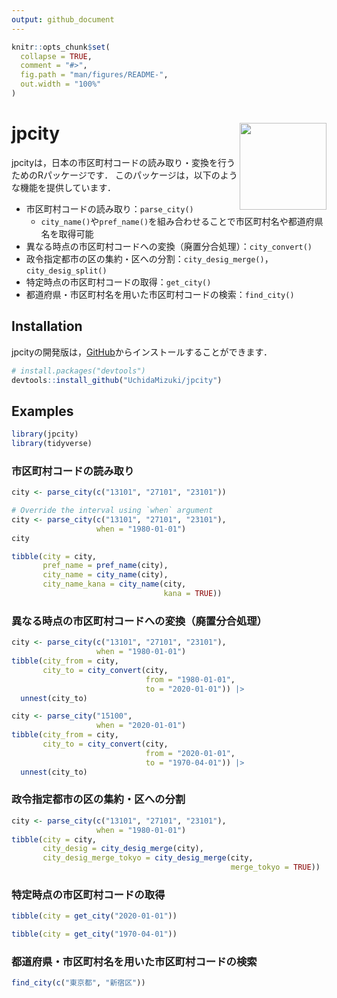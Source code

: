 ```yaml
---
output: github_document
---
```


<!-- README.md is generated from README.Rmd. Please edit that file -->

```r
knitr::opts_chunk$set(
  collapse = TRUE,
  comment = "#>",
  fig.path = "man/figures/README-",
  out.width = "100%"
)
```

# jpcity <a href="https://uchidamizuki.github.io/jpcity/"><img src="man/figures/logo.png" align="right" height="139" /></a>

<!-- badges: start -->
<!-- badges: end -->

jpcityは，日本の市区町村コードの読み取り・変換を行うためのRパッケージです．
このパッケージは，以下のような機能を提供しています．

- 市区町村コードの読み取り：`parse_city()`
  - `city_name()`や`pref_name()`を組み合わせることで市区町村名や都道府県名を取得可能
- 異なる時点の市区町村コードへの変換（廃置分合処理）：`city_convert()`
- 政令指定都市の区の集約・区への分割：`city_desig_merge()`，`city_desig_split()`
- 特定時点の市区町村コードの取得：`get_city()`
- 都道府県・市区町村名を用いた市区町村コードの検索：`find_city()`

## Installation

jpcityの開発版は，[GitHub](https://github.com/)からインストールすることができます．

``` r
# install.packages("devtools")
devtools::install_github("UchidaMizuki/jpcity")
```

## Examples

```r
library(jpcity)
library(tidyverse)
```

### 市区町村コードの読み取り

```r
city <- parse_city(c("13101", "27101", "23101"))

# Override the interval using `when` argument
city <- parse_city(c("13101", "27101", "23101"),
                   when = "1980-01-01")
city

tibble(city = city,
       pref_name = pref_name(city),
       city_name = city_name(city),
       city_name_kana = city_name(city,
                                  kana = TRUE))
```

### 異なる時点の市区町村コードへの変換（廃置分合処理）

```r
city <- parse_city(c("13101", "27101", "23101"),
                   when = "1980-01-01")
tibble(city_from = city,
       city_to = city_convert(city,
                              from = "1980-01-01",
                              to = "2020-01-01")) |> 
  unnest(city_to)

city <- parse_city("15100",
                   when = "2020-01-01")
tibble(city_from = city,
       city_to = city_convert(city,
                              from = "2020-01-01",
                              to = "1970-04-01")) |> 
  unnest(city_to)
```

### 政令指定都市の区の集約・区への分割

```r
city <- parse_city(c("13101", "27101", "23101"),
                   when = "1980-01-01")
tibble(city = city,
       city_desig = city_desig_merge(city),
       city_desig_merge_tokyo = city_desig_merge(city,
                                                 merge_tokyo = TRUE))
```

### 特定時点の市区町村コードの取得

```r
tibble(city = get_city("2020-01-01"))

tibble(city = get_city("1970-04-01"))
```

### 都道府県・市区町村名を用いた市区町村コードの検索

```r
find_city(c("東京都", "新宿区"))
```
